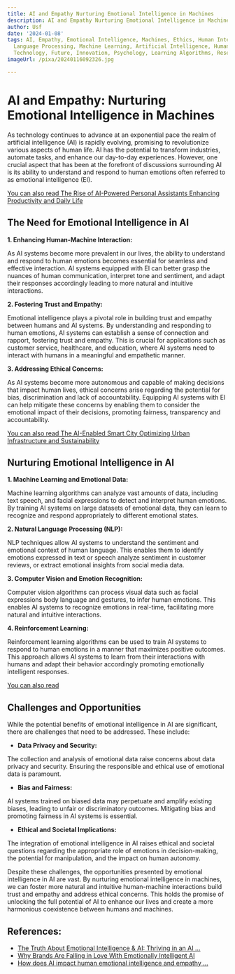 ```yaml
---
title: AI and Empathy Nurturing Emotional Intelligence in Machines
description: AI and Empathy Nurturing Emotional Intelligence in Machines
author: Usf
date: '2024-01-08'
tags: AI, Empathy, Emotional Intelligence, Machines, Ethics, Human Interaction, Natural
  Language Processing, Machine Learning, Artificial Intelligence, Human-Machine Interaction,
  Technology, Future, Innovation, Psychology, Learning Algorithms, Research
imageUrl: /pixa/20240116092326.jpg

---
```

# AI and Empathy: Nurturing Emotional  Intelligence in Machines

As technology continues to  advance at an exponential pace the realm of artificial intelligence  (AI) is rapidly evolving, promising to revolutionize various aspects of human life. AI has the potential  to transform industries, automate tasks, and enhance our day-to-day experiences.  However, one crucial aspect that has  been at  the forefront of discussions surrounding AI is its ability to understand and respond to human emotions  often  referred to as emotional intelligence (EI).

[You can also read The Rise of AI-Powered Personal Assistants Enhancing Productivity and Daily Life](The%20Rise%20of%20AI-Powered%20Personal%20Assistants%20Enhancing%20Productivity%20and%20Daily%20Life)


## The Need for  Emotional Intelligence in AI

**1. Enhancing Human-Machine Interaction:** 

As AI systems become more prevalent  in our lives, the ability to  understand  and respond to human emotions becomes essential for seamless and effective interaction. AI systems equipped with EI can better grasp the nuances of human communication, interpret tone and sentiment, and adapt their responses accordingly leading to  more natural and  intuitive interactions.

**2. Fostering  Trust and  Empathy:** 

Emotional intelligence plays a pivotal role in building trust and empathy between humans and AI  systems.  By understanding and responding to human emotions,  AI systems can establish a sense of connection and rapport, fostering trust and empathy. This  is crucial for applications such as customer service, healthcare, and education,  where  AI systems need to interact with humans in a meaningful and empathetic  manner.

**3. Addressing Ethical Concerns:**  

As AI systems become more autonomous and capable of making decisions that impact human lives, ethical concerns arise regarding the  potential for bias, discrimination and lack of accountability. Equipping AI systems  with EI can help mitigate these concerns by enabling them to consider the emotional impact of their decisions, promoting fairness, transparency and accountability.

[You can also read The AI-Enabled Smart City Optimizing Urban  Infrastructure and Sustainability](The%20AI-Enabled%20Smart%20City%20Optimizing%20Urban%20Infrastructure%20and%20Sustainability)


## Nurturing Emotional Intelligence  in AI

**1. Machine Learning and Emotional Data:** 

Machine learning algorithms can  analyze vast amounts of data, including text speech,  and facial expressions to detect and  interpret human emotions. By training AI systems on large datasets  of emotional data, they can learn to recognize and respond appropriately to  different  emotional states. 

**2. Natural Language Processing (NLP):** 

NLP techniques allow AI systems to understand the sentiment and emotional context of human language. This enables them to identify emotions expressed in text  or speech analyze sentiment in customer reviews, or extract emotional insights from social media data.

**3. Computer Vision and Emotion Recognition:** 

Computer vision algorithms can process visual data such as facial expressions body language and gestures, to infer human emotions.  This  enables AI systems to recognize emotions in real-time,  facilitating more  natural and intuitive interactions.

**4. Reinforcement Learning:** 

Reinforcement learning algorithms can be used to train AI systems to respond to human emotions in a  manner that maximizes positive outcomes. This approach allows AI systems to learn from their interactions  with humans and adapt their behavior  accordingly promoting emotionally intelligent responses.

[You can also read ]()


## Challenges and Opportunities

While the potential benefits of  emotional intelligence in AI  are significant, there are challenges that need to be addressed. These  include:

* **Data Privacy  and Security:** 

The collection and  analysis of emotional data raise concerns  about data privacy and security.  Ensuring the responsible and ethical  use  of emotional data  is paramount.

* **Bias and Fairness:**

AI systems trained on biased data  may perpetuate and amplify existing biases, leading  to unfair or  discriminatory outcomes. Mitigating bias and  promoting fairness in AI systems is essential.

* **Ethical and  Societal Implications:**

The integration  of emotional intelligence in AI  raises ethical and societal questions regarding the appropriate role of emotions in decision-making, the potential for manipulation, and the impact on human autonomy.

Despite these  challenges, the opportunities presented by emotional intelligence in AI are vast.  By nurturing emotional intelligence in machines, we can foster more natural and intuitive human-machine interactions  build trust  and empathy and address ethical concerns. This holds the promise of unlocking the full potential of AI to enhance our  lives and create a more harmonious coexistence between humans and machines.

## References:
- [The Truth About Emotional Intelligence & AI: Thriving in an AI ...](https://www.linkedin.com/pulse/truth-emotional-intelligence-ai-thriving-ai-powered-d-reece-pcc)
- [Why Brands Are Falling in Love With Emotionally Intelligent AI](https://www.cmswire.com/digital-experience/ai-gets-empathetic-advances-in-emotionally-intelligent-ai/)
- [How does AI impact human emotional intelligence and empathy ...](https://www.quora.com/How-does-AI-impact-human-emotional-intelligence-and-empathy-Can-AI-develop-genuine-emotions-or-is-it-merely-programmed-to-simulate-them)
